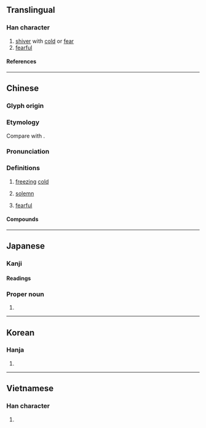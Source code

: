 {{also|凛}}
{{character info}}
{{character info|0xf954}}
==Translingual==
{{stroke order|[[File:凜-red.png|100px]]}}

===Han character===
{{Han char|rn=15|rad=冫|as=13|sn=15|four=30191|canj=IMYWD|ids=⿰冫稟}}

# [[shiver]] with [[cold]] or [[fear]]
# [[fearful]]

====References====
{{Han ref|kx=0133.441|dkj=01717|dj=0298.250|hdz=10301.130|uh=51DC}}
{{Han ref|uh=F954}}

----

==Chinese==
{{zh-forms|s=凛}}

===Glyph origin===
{{Han etym}}

===Etymology===
Compare with {{cog|my|ခံ့||t=imposing}}.

===Pronunciation===
{{zh-pron
|m=lǐn
|c=lam5
|mn=lím
|mc=y
|oc=y
|cat=a
}}

===Definitions===
{{zh-hanzi}}

# [[freezing]] [[cold]]
#: {{zh-x|凜冽|freezing cold}}
# [[solemn]]
#: {{zh-x|凜然|stern; awe-inspiring}}
# {{lb|zh|literary}} [[fearful]]

====Compounds====
{{zh-der|凜冽|凜凜|凜凜冽冽|凜慄|凜然|凜然難犯|凜遵|大義凜然|威風凜凜|道貌凜然|黑凜凜}}

----

==Japanese==

===Kanji===
{{ja-kanji|rs=冫13}}

====Readings====
{{ja-readings
|goon=りん<りむ
|kanon=りん<りむ
|kun=きびし-い
}}

===Proper noun===
{{ja-pos|proper|りん}}

# {{given name|ja|female}}

----

==Korean==

===Hanja===
{{ko-hanja|름}}

# {{rfdef|ko|sort=冫13}}

----

==Vietnamese==

===Han character===
{{vi-readings|reading=[[lẫm]]|rs=冫13}}

# {{rfdef|vi|sort=冫13}}
